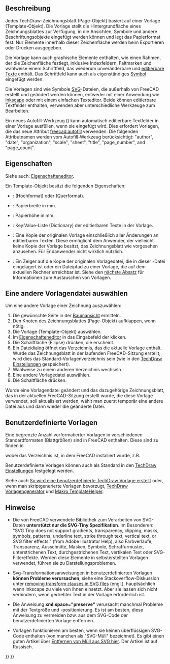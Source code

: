 <languages/>

{{Docnav/de
|[[TechDraw_LineGroup/de|Liniengruppen]]
|[[TechDraw_Hatching/de|Schraffur]]
|[[TechDraw_Workbench/de|TechDraw]]
|IconL=
|IconR=
|IconC=Workbench_TechDraw.svg
}}

{{TOCright}}

<span id="Description"></span>
==Beschreibung==

Jedes TechDraw-Zeichnungsblatt (Page-Objekt) basiert auf einer Vorlage (Template-Objekt). Die Vorlage stellt die Hintergrundfläche eines Zeichnungsblattes zur Verfügung, in die Ansichten, Symbole und andere Beschriftungsobjekte eingefügt werden können und legt das Papierformat fest. Nur Elemente innerhalb dieser Zeichenfläche werden beim Exportieren oder Drucken ausgegeben.

Die Vorlage kann auch graphische Elemente enthalten, wie einen Rahmen, der die Zeichenfläche festlegt, inklusive Indexfeldern, Faltmarken und wahlweise einem Schriftfeld, das wiederum unveränderbare und [[Svg_Namespace/de#freecad:editable|editierbare Texte]] enthält. Das Schriftfeld kann auch als eigenständiges [[TechDraw_Symbol/de|Symbol]] eingefügt werden.

Die Vorlagen sind wie Symbole [[SVG|SVG]]-Dateien, die außerhalb von FreeCAD erstellt und geändert werden können, entweder mit einer Anwendung wie [https://de.wikipedia.org/wiki/Inkscape Inkscape] oder mit einem einfachen Texteditor. Beide können editierbare Textfelder enthalten, verwenden aber unterschiedliche Werkzeuge zum Bearbeiten.

<div class="mw-translate-fuzzy">
Ein neues Autofill-Werkzeug ({{Version/de|1.0}}) kann automatisch editierbare Textfelder in einer Vorlage ausfüllen, wenn sie eingefügt wird. Dies erfordert Vorlagen, die das neue Attribut [[Svg_Namespace/de#freecad:autofill|freecad:autofill]] verwenden. Die folgenden Attributnamen werden vom Autofill-Werkzeug berücksichtigt:  "author", "date", "organization", "scale", "sheet", "title", "page_number", and "page_count".
</div>

<span id="Properties"></span>
==Eigenschaften==

Siehe auch: [[Property_editor/de|Eigenschafteneditor]].

Ein Template-Objekt besitzt die folgenden Eigenschaften:

{{TitleProperty|Basis}}

* {{PropertyData/de|Orientation|Enumeration}}: {{Value|Portrait}} (Hochformat) oder {{Value|Landscape}} (Querformat).

{{TitleProperty|Page Properties}}

* {{PropertyData/de|Width|Length}}: Papierbreite in mm.
* {{PropertyData/de|Height|Length}}: Papierhöhe in mm.
* {{PropertyData/de|Editable Texts|Map|Hidden}}: Key:Value-Liste (Dictionary) der editierbaren Texte in der Vorlage.

{{TitleProperty|Template}}

* {{PropertyData/de|Page Result|FileIncluded}}: Eine Kopie der originalen Vorlage einschließlich aller Änderungen an editierbaren Texten. Diese ermöglicht dem Anwender, der vielleicht keine Kopie der Vorlage besitzt, das Zeichnungsblatt wie vorgesehen anzusehen. Für Endanwender nicht wirklich nützlich.
* {{PropertyData/de|Template|File}}: Ein Zeiger auf die Kopie der originalen Vorlagedatei, die in dieser {{FileName|*.FCStd}}-Datei eingelagert ist oder ein Dateipfad zu einer Vorlage, die auf dem aktuellen Rechner erreichbar ist. Siehe den [[#Eine_andere_Vorlagendatei_auswählen|nächste Absatz]] für Informationen zum Austauschen von Vorlagen.

<span id="Select_a_different_template_file"></span>
== Eine andere Vorlagendatei auswählen==

Um eine andere Vorlage einer Zeichnung auszuwählen:
# Die gewünschte Seite in der [[Tree_view/de|Baumansicht]] ermitteln.
# Den Knoten des Zeichnungsblattes (Page-Objekt) aufklappen, wenn nötig.
# Die Vorlage (Template-Objekt) auswählen.
# Im [[Property_editor|Eigenschafteneditor]] in das Eingabefeld der {{PropertyData/de|Template}} klicken.
# Die Schaltfläche {{Button|...}} (Ellipse) drücken, die erscheint.
# Ein Dateidialog öffnet das Verzeichnis, das die aktuelle Vorlage enthält. Wurde das Zeichnungsblatt in der laufenden FreeCAD-Sitzung erstellt, wird dies das Standard-Vorlagenverzeichnis sein (wie in den [[TechDraw_Preferences/de#Dateien|TechDraw Einstellungen]] gespeichert).
# Wahlweise zu einem anderen Verzeichnis wechseln.
# Eine andere Vorlagedatei auswählen.
# Die Schaltfläche {{Button|OK}} drücken.

Wurde eine Vorlagendatei geändert und das dazugehörige Zeichnungsblatt, das in der aktuellen FreeCAD-Sitzung erstellt wurde, die diese Vorlage verwendet,  soll aktualisiert werden, wählt man zuerst temporär eine andere Datei aus und dann wieder die geänderte Datei.

<span id="Custom_Templates"></span>
==Benutzerdefinierte Vorlagen==

Eine begrenzte Anzahl vorformatierter Vorlagen in verschiedenen Standardformaten (Blattgrößen) sind in FreeCAD enthalten. Diese sind zu finden in

{{Code|code=
$INSTALL_DIR/Mod/TechDraw/Templates/
}}

wobei {{incode|$INSTALL_DIR}} das Verzeichnis ist, in dem FreeCAD installiert wurde, z.B.

{{Code|code=
/usr/share/freecad/Mod/TechDraw/Templates/
}}

Benutzerdefinierte Vorlagen können auch als Standard in den [[TechDraw_Preferences/de|TechDraw Einstellungen]] festgelegt werden.

Siehe auch [[TechDraw_TemplateHowTo/de|So wird eine benutzerdefinierte TechDraw Vorlage erstellt]] oder, wenn man skriptgenerierte Vorlagen bevorzugt, [[TechDraw_TemplateGenerator/de|TechDraw Vorlagengenerator]] und [[Macro_TemplateHelper/de|Makro TemplateHelper]].

<span id="Notes"></span>
==Hinweise==

* Die von FreeCAD verwendete Bibliothek zum Verarbeiten von SVG-Daten '''unterstützt nur die SVG-Tiny Spezifikation'''. Im Besonderen: "SVG Tiny does not support gradients, transparency, clipping, masks, symbols, patterns, underline text, strike through text, vertical text, or SVG filter effects." (from Adobe Illustrator Help), also Farbverläufe, Transparenz, Ausschnitte, Masken, Symbole, Schraffurmuster, unterstrichenen Text, durchgestrichenen Text, vertikalen Text oder SVG-Filtereffekte. Werden diese Elemente in selbsterstellten Vorlagen verwendet, führen sie zu Darstellungsproblemen.

* Svg-Transformationsanweisungen in benutzerdefinierten Vorlagen '''können Probleme verursachen''', siehe eine Stackoverflow-Diskussion unter [https://stackoverflow.com/questions/13329125/removing-transforms-in-svg-files removing transform clauses in SVG files] (engl.), hauptsächlich wenn Inkscape zu viele von ihnen einsetzt. Aber sie lassen sich nicht verhindern, wenn gedrehter Text in der Vorlage erforderlich ist.

* Die Anweisung '''xml:space="preserve"''' verursacht manchmal Probleme mit der Textgröße und -positionierung. Es ist am besten, diese Anweisung zu vermeiden bzw. aus dem SVG-Code der benutzerdefinierten Vorlage entfernen.

* Vorlagen funktionieren am besten, wenn sie keinen überflüssigen SVG-Code enthalten (von manchen als "SVG-Müll" bezeichnet). Es gibt einen guten Artikel über [https://freecad-gost.ru/news/gost-templates-techdraw-09-01-2020/ Entfernen von Müll aus SVG hier]. Der Artikel ist auf Russisch.


{{Docnav/de
|[[TechDraw_LineGroup/de|Liniengruppen]]
|[[TechDraw_Hatching/de|Schraffur]]
|[[TechDraw_Workbench/de|TechDraw]]
|IconL=
|IconR=
|IconC=Workbench_TechDraw.svg
}}

{{TechDraw Tools navi{{#translation:}}}}
{{Userdocnavi{{#translation:}}}}